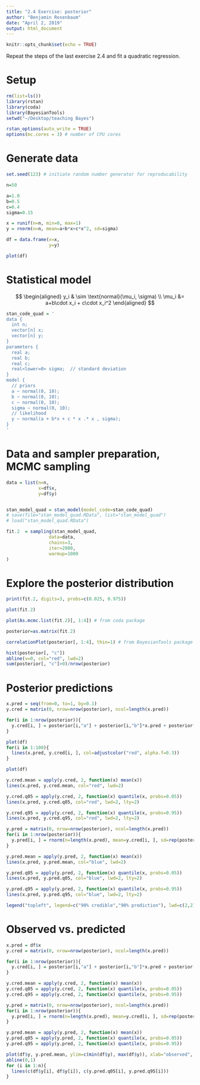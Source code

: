 ```yaml
---
title: "2.4 Exercise: posterior"
author: "Benjamin Rosenbaum"
date: "April 2, 2019"
output: html_document
---
```


```r
knitr::opts_chunk$set(echo = TRUE)
```

Repeat the steps of the last exercise 2.4 and fit a quadratic regression.

# Setup 

```r
rm(list=ls())
library(rstan)
library(coda)
library(BayesianTools)
setwd("~/Desktop/teaching Bayes")

rstan_options(auto_write = TRUE)
options(mc.cores = 3) # number of CPU cores
```

# Generate data

```r
set.seed(123) # initiate random number generator for reproducability

n=50

a=1.0
b=0.5
c=0.4
sigma=0.15

x = runif(n=n, min=0, max=1)
y = rnorm(n=n, mean=a+b*x+c*x^2, sd=sigma)

df = data.frame(x=x,
                y=y)

plot(df)
```

# Statistical model

$$
\begin{aligned}
y_i & \sim \text{normal}(\mu_i, \sigma) \\ 
\mu_i &= a+b\cdot x_i + c\cdot x_i^2
\end{aligned}
$$

```r
stan_code_quad = '
data {
  int n;
  vector[n] x;
  vector[n] y;
}
parameters {
  real a;  
  real b;  
  real c;
  real<lower=0> sigma;  // standard deviation
}
model {
  // priors
  a ~ normal(0, 10);
  b ~ normal(0, 10);
  c ~ normal(0, 10);
  sigma ~ normal(0, 10);
  // likelihood
  y ~ normal(a + b*x + c * x .* x , sigma);
}
'
```

# Data and sampler preparation, MCMC sampling

```r
data = list(n=n, 
            x=df$x, 
            y=df$y)


stan_model_quad = stan_model(model_code=stan_code_quad)
# save(file="stan_model_quad.RData", list="stan_model_quad")
# load("stan_model_quad.RData")

fit.2  = sampling(stan_model_quad,
                data=data,
                chains=3,
                iter=2000,
                warmup=1000
)
```

# Explore the posterior distribution

```r
print(fit.2, digits=3, probs=c(0.025, 0.975))

plot(fit.2)
```
```r
plot(As.mcmc.list(fit.2)[, 1:4]) # from coda package
```
```r
posterior=as.matrix(fit.2)

correlationPlot(posterior[, 1:4], thin=1) # from BayesianTools package

hist(posterior[, "c"])
abline(v=0, col="red", lwd=2)
sum(posterior[, "c"]>0)/nrow(posterior)
```


# Posterior predictions

```r
x.pred = seq(from=0, to=1, by=0.1)
y.cred = matrix(0, nrow=nrow(posterior), ncol=length(x.pred))

for(i in 1:nrow(posterior)){
  y.cred[i, ] = posterior[i,"a"] + posterior[i,"b"]*x.pred + posterior[i,"c"]*x.pred^2
}

plot(df)
for(i in 1:100){
  lines(x.pred, y.cred[i, ], col=adjustcolor("red", alpha.f=0.3))
}

plot(df)

y.cred.mean = apply(y.cred, 2, function(x) mean(x)) 
lines(x.pred, y.cred.mean, col="red", lwd=2)

y.cred.q05 = apply(y.cred, 2, function(x) quantile(x, probs=0.05)) 
lines(x.pred, y.cred.q05, col="red", lwd=2, lty=2)

y.cred.q95 = apply(y.cred, 2, function(x) quantile(x, probs=0.95)) 
lines(x.pred, y.cred.q95, col="red", lwd=2, lty=2)

y.pred = matrix(0, nrow=nrow(posterior), ncol=length(x.pred))
for(i in 1:nrow(posterior)){
  y.pred[i, ] = rnorm(n=length(x.pred), mean=y.cred[i, ], sd=rep(posterior[i, "sigma"],length(x.pred)) )
}

y.pred.mean = apply(y.pred, 2, function(x) mean(x)) 
lines(x.pred, y.pred.mean, col="blue", lwd=2)

y.pred.q05 = apply(y.pred, 2, function(x) quantile(x, probs=0.05)) 
lines(x.pred, y.pred.q05, col="blue", lwd=2, lty=2)

y.pred.q95 = apply(y.pred, 2, function(x) quantile(x, probs=0.95)) 
lines(x.pred, y.pred.q95, col="blue", lwd=2, lty=2)

legend("topleft", legend=c("90% credible","90% prediction"), lwd=c(2,2), col=c("red","blue"), bty="n", lty=c(2,2))
```

# Observed vs. predicted

```r
x.pred = df$x
y.cred = matrix(0, nrow=nrow(posterior), ncol=length(x.pred))

for(i in 1:nrow(posterior)){
  y.cred[i, ] = posterior[i,"a"] + posterior[i,"b"]*x.pred + posterior[i,"c"]*x.pred^2
}

y.cred.mean = apply(y.cred, 2, function(x) mean(x)) 
y.cred.q05 = apply(y.cred, 2, function(x) quantile(x, probs=0.05)) 
y.cred.q95 = apply(y.cred, 2, function(x) quantile(x, probs=0.95)) 

y.pred = matrix(0, nrow=nrow(posterior), ncol=length(x.pred))
for(i in 1:nrow(posterior)){
  y.pred[i, ] = rnorm(n=length(x.pred), mean=y.cred[i, ], sd=rep(posterior[i, "sigma"],length(x.pred)) )
}

y.pred.mean = apply(y.pred, 2, function(x) mean(x)) 
y.pred.q05 = apply(y.pred, 2, function(x) quantile(x, probs=0.05)) 
y.pred.q95 = apply(y.pred, 2, function(x) quantile(x, probs=0.95)) 

plot(df$y, y.pred.mean, ylim=c(min(df$y), max(df$y)), xlab="observed", ylab="predicted")
abline(0,1)
for (i in 1:n){
  lines(c(df$y[i], df$y[i]), c(y.pred.q05[i], y.pred.q95[i]))
}
```
